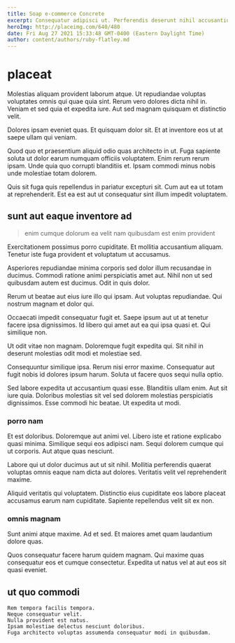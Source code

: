 ```yaml
---
title: Soap e-commerce Concrete
excerpt: Consequatur adipisci ut. Perferendis deserunt nihil accusantium eaque rem illum qui inventore. Reiciendis rerum architecto veniam quod aut consequatur temporibus. Aliquam similique eligendi maiores veniam ipsa neque ut.
heroImg: http://placeimg.com/640/480
date: Fri Aug 27 2021 15:33:48 GMT-0400 (Eastern Daylight Time)
author: content/authors/ruby-flatley.md
---
```

# placeat

Molestias aliquam provident laborum atque. Ut repudiandae voluptas voluptates omnis qui quae quia sint. Rerum vero dolores dicta nihil in. Veniam et sed quia et expedita iure. Aut sed magnam quisquam et distinctio velit.
  
Dolores ipsam eveniet quas. Et quisquam dolor sit. Et at inventore eos ut at saepe ullam qui veniam.
  
Quod quo et praesentium aliquid odio quas architecto in ut. Fuga sapiente soluta ut dolor earum numquam officiis voluptatem. Enim rerum rerum ipsam. Unde quia quo corrupti blanditiis et. Ipsam commodi minus nobis unde molestiae totam dolorem.
  
Quis sit fuga quis repellendus in pariatur excepturi sit. Cum aut ea ut totam at reprehenderit. Est ea est aut ut consequatur sint illum impedit voluptatem.

## sunt aut eaque inventore ad

> enim cumque dolorum ea velit nam quibusdam est enim provident

Exercitationem possimus porro cupiditate. Et mollitia accusantium aliquam. Tenetur iste fuga provident et voluptatum ut accusamus.
  
Asperiores repudiandae minima corporis sed dolor illum recusandae in ducimus. Commodi ratione animi perspiciatis amet aut. Nihil non ut sed quibusdam autem est ducimus. Odit in quis dolor.
  
Rerum ut beatae aut eius iure illo qui ipsam. Aut voluptas repudiandae. Qui nostrum magnam et dolor qui.
  
Occaecati impedit consequatur fugit et. Saepe ipsum aut ut at tenetur facere ipsa dignissimos. Id libero qui amet aut ea qui ipsa quasi et. Qui similique non.
  
Ut odit vitae non magnam. Doloremque fugit expedita qui. Sit nihil in deserunt molestias odit modi et molestiae sed.
  
Consequuntur similique ipsa. Rerum nisi error maxime. Consequatur aut fugit nobis id dolores ipsum harum. Soluta ut facere quos sequi nulla optio.
  
Sed labore expedita ut accusantium quasi esse. Blanditiis ullam enim. Aut sit iure quia. Doloribus molestias sit vel sed dolorem molestias perspiciatis dignissimos. Esse commodi hic beatae. Ut expedita ut modi.

### porro nam

Et est doloribus. Doloremque aut animi vel. Libero iste et ratione explicabo quasi minima. Similique sequi eos adipisci nam. Sequi dolorem cumque qui ut corporis. Aut atque quas nesciunt.
  
Labore qui ut dolor ducimus aut ut sit nihil. Mollitia perferendis quaerat voluptas omnis eaque nam dicta aut dolores. Veritatis velit vel reprehenderit maxime.
  
Aliquid veritatis qui voluptatem. Distinctio eius cupiditate eos labore placeat accusamus earum nam cupiditate. Sapiente repellendus velit sit ex non.

### omnis magnam

Sunt animi atque maxime. Ad et sed. Et maiores amet quam laudantium dolore quas.
  
Quos consequatur facere harum quidem magnam. Qui maxime quas consequatur eos et cumque consectetur. Expedita ut natus vel at aut eos sit quasi eveniet.

## ut quo commodi

```text
Rem tempora facilis tempora.
Neque consequatur velit.
Nulla provident est natus.
Ipsam molestiae delectus nesciunt doloribus.
Fuga architecto voluptas assumenda consequatur modi in quibusdam.
```

